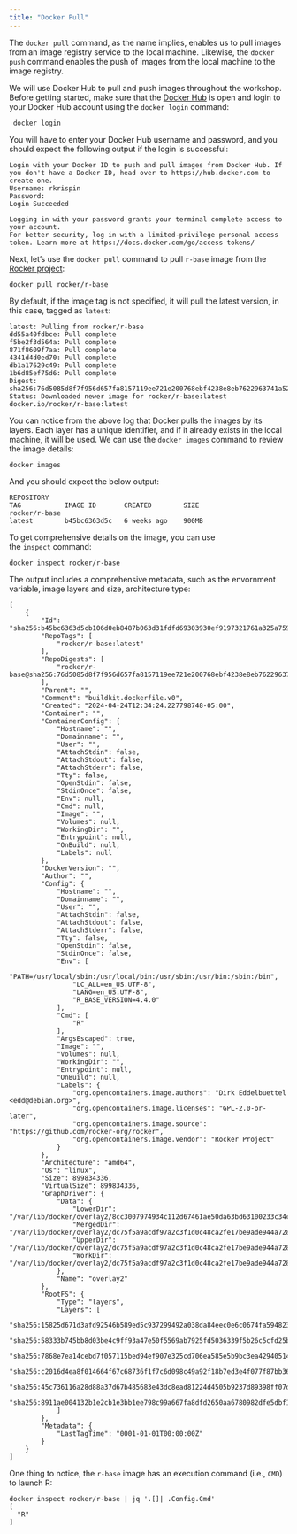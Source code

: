 ```yaml
---
title: "Docker Pull"
---
```


The `docker pull` command, as the name implies, enables us to pull images from an image registry service to the local machine. Likewise, the `docker push` command enables the push of images from the local machine to the image registry.

We will use Docker Hub to pull and push images throughout the workshop. Before getting started, make sure that the [Docker Hub](https://hub.docker.com/) is open and login to your Docker Hub account using the `docker login` command:

```shell
 docker login
 ```

 You will have to enter your Docker Hub username and password, and you should expect the following output if the login is successful:

```shell
Login with your Docker ID to push and pull images from Docker Hub. If you don't have a Docker ID, head over to https://hub.docker.com to create one.
Username: rkrispin
Password:
Login Succeeded

Logging in with your password grants your terminal complete access to your account.
For better security, log in with a limited-privilege personal access token. Learn more at https://docs.docker.com/go/access-tokens/
```

Next, let's use the `docker pull` command to pull `r-base` image from the [Rocker project](https://hub.docker.com/r/rocker/r-base):

```shell
docker pull rocker/r-base
```

By default, if the image tag is not specified, it will pull the latest version, in this case, tagged as `latest`:
```shell
latest: Pulling from rocker/r-base
dd55a40fdbce: Pull complete
f5be2f3d564a: Pull complete
871f8609f7aa: Pull complete
4341d4d0ed70: Pull complete
db1a17629c49: Pull complete
1b6d85ef75d6: Pull complete
Digest: sha256:76d5085d8f7f956d657fa8157119ee721e200768ebf4238e8eb7622963741a52
Status: Downloaded newer image for rocker/r-base:latest
docker.io/rocker/r-base:latest
```

You can notice from the above log that Docker pulls the images by its layers. Each layer has a unique identifier, and if it already exists in the local machine, it will be used. We can use the `docker images` command to review the image details:

```shell
docker images
```

And you should expect the below output:

```shell
REPOSITORY                                                                      TAG           IMAGE ID       CREATED        SIZE
rocker/r-base                                                                   latest        b45bc6363d5c   6 weeks ago    900MB
```

To get comprehensive details on the image, you can use the `inspect` command:

```shell
docker inspect rocker/r-base
```

The output includes a comprehensive metadata, such as the envornment variable, image layers and size, architecture type:

``` shell
[
    {
        "Id": "sha256:b45bc6363d5cb106d0eb8487b063d31fdfd69303930ef9197321761a325a759c",
        "RepoTags": [
            "rocker/r-base:latest"
        ],
        "RepoDigests": [
            "rocker/r-base@sha256:76d5085d8f7f956d657fa8157119ee721e200768ebf4238e8eb7622963741a52"
        ],
        "Parent": "",
        "Comment": "buildkit.dockerfile.v0",
        "Created": "2024-04-24T12:34:24.227798748-05:00",
        "Container": "",
        "ContainerConfig": {
            "Hostname": "",
            "Domainname": "",
            "User": "",
            "AttachStdin": false,
            "AttachStdout": false,
            "AttachStderr": false,
            "Tty": false,
            "OpenStdin": false,
            "StdinOnce": false,
            "Env": null,
            "Cmd": null,
            "Image": "",
            "Volumes": null,
            "WorkingDir": "",
            "Entrypoint": null,
            "OnBuild": null,
            "Labels": null
        },
        "DockerVersion": "",
        "Author": "",
        "Config": {
            "Hostname": "",
            "Domainname": "",
            "User": "",
            "AttachStdin": false,
            "AttachStdout": false,
            "AttachStderr": false,
            "Tty": false,
            "OpenStdin": false,
            "StdinOnce": false,
            "Env": [
                "PATH=/usr/local/sbin:/usr/local/bin:/usr/sbin:/usr/bin:/sbin:/bin",
                "LC_ALL=en_US.UTF-8",
                "LANG=en_US.UTF-8",
                "R_BASE_VERSION=4.4.0"
            ],
            "Cmd": [
                "R"
            ],
            "ArgsEscaped": true,
            "Image": "",
            "Volumes": null,
            "WorkingDir": "",
            "Entrypoint": null,
            "OnBuild": null,
            "Labels": {
                "org.opencontainers.image.authors": "Dirk Eddelbuettel <edd@debian.org>",
                "org.opencontainers.image.licenses": "GPL-2.0-or-later",
                "org.opencontainers.image.source": "https://github.com/rocker-org/rocker",
                "org.opencontainers.image.vendor": "Rocker Project"
            }
        },
        "Architecture": "amd64",
        "Os": "linux",
        "Size": 899834336,
        "VirtualSize": 899834336,
        "GraphDriver": {
            "Data": {
                "LowerDir": "/var/lib/docker/overlay2/8cc3007974934c112d67461ae50da63bd63100233c34cb09c94f4886d95a9d51/diff:/var/lib/docker/overlay2/6beb7739ac622c7420d0c5be0786f93e375415cbe4ec310deda1f500ef078f69/diff:/var/lib/docker/overlay2/13ccc1c83e6367b0422d6535f75044675d01846eabb92dc858d24714a14f40e0/diff:/var/lib/docker/overlay2/802733b21e8b4d2d6438066ca43305dfd77f81b0ca11722b2c1800aabc3c8b7f/diff:/var/lib/docker/overlay2/b254b8787a1e1d685b98905789cf8768b766ef3713ecff1c0256a7e0243b1eaa/diff",
                "MergedDir": "/var/lib/docker/overlay2/dc75f5a9acdf97a2c3f1d0c48ca2fe17be9ade944a728bff41b3bd07d7beebdd/merged",
                "UpperDir": "/var/lib/docker/overlay2/dc75f5a9acdf97a2c3f1d0c48ca2fe17be9ade944a728bff41b3bd07d7beebdd/diff",
                "WorkDir": "/var/lib/docker/overlay2/dc75f5a9acdf97a2c3f1d0c48ca2fe17be9ade944a728bff41b3bd07d7beebdd/work"
            },
            "Name": "overlay2"
        },
        "RootFS": {
            "Type": "layers",
            "Layers": [
                "sha256:15825d671d3afd92546b589ed5c937299492a038da84eec0e6c0674fa594823e",
                "sha256:58333b745bb8d03be4c9ff93a47e50f5569ab7925fd5036339f5b26c5cfd25bd",
                "sha256:7868e7ea14cebd7f057115bed94ef907e325cd706ea585e5b9bc3ea42940514a",
                "sha256:c2016d4ea8f014664f67c68736f1f7c6d098c49a92f18b7ed3e4f077f87bb367",
                "sha256:45c736116a28d88a37d67b485683e43dc8ead81224d4505b9237d89398ff07d1",
                "sha256:8911ae004132b1e2cb1e3bb1ee798c99a667fa8dfd2650aa6780982dfe5dbf1c"
            ]
        },
        "Metadata": {
            "LastTagTime": "0001-01-01T00:00:00Z"
        }
    }
]
```

One thing to notice, the `r-base` image has an execution command (i.e., `CMD`) to launch R:

```shell
docker inspect rocker/r-base | jq '.[]| .Config.Cmd'
[
  "R"
]
```



